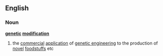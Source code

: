 ==English==
===Noun===
'''[[genetic]] [[modification]]'''
# the [[commercial]] [[application]] of [[genetic engineering]] to the production of [[novel]] [[foodstuff]]s etc